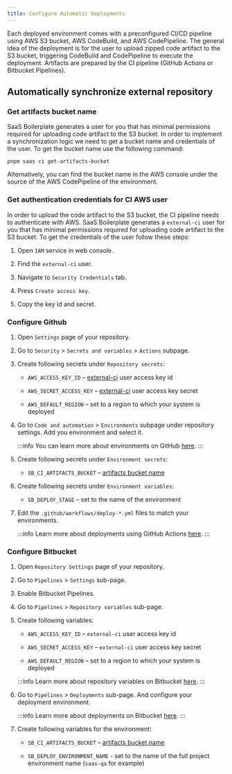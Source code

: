 ```yaml
---
title: Configure Automatic Deployments
---
```


Each deployed environment comes with a preconfigured CI/CD pipeline using AWS S3 bucket, AWS CodeBuild, and AWS
CodePipeline. The general idea of the deployment is for the user to upload zipped code artifact to the S3 bucket,
triggering CodeBuild and CodePipeline to execute the deployment. Artifacts are prepared by the CI pipeline
(GitHub Actions or Bitbucket Pipelines).

## Automatically synchronize external repository

### Get artifacts bucket name

SaaS Boilerplate generates a user for you that has minimal permissions required for uploading code artifact to the S3
bucket. In order to implement a synchronization logic we need to get a bucket name and credentials of the user.
To get the bucket name use the following command:
```shell
pnpm saas ci get-artifacts-bucket
```

Alternatively, you can find the bucket name in the AWS console under the source of the AWS CodePipeline of the
environment.

### Get authentication credentials for CI AWS user

In order to upload the code artifact to the S3 bucket, the CI pipeline needs to authenticate with AWS. SaaS Boilerplate
generates a `external-ci` user for you that has minimal permissions required for uploading code artifact to the S3
bucket. To get the credentials of the user follow these steps:

1. Open `IAM` service in web console.

2. Find the `external-ci` user.

3. Navigate to `Security Credentials` tab.

4. Press `Create access key`.

5. Copy the key id and secret.

### Configure Github

1. Open `Settings` page of your repository.

2. Go to `Security` > `Secrets and variables` > `Actions` subpage.

3. Create following secrets under `Repository secrets`:

   - `AWS_ACCESS_KEY_ID` – [external-ci](#get-authentication-credentials-for-ecr-repository) user access key id

   - `AWS_SECRET_ACCESS_KEY` – [external-ci](#get-authentication-credentials-for-ecr-repository) user access key secret

   - `AWS_DEFAULT_REGION` – set to a region to which your system is deployed

4. Go to `Code and automation` > `Environments` subpage under repository settings. Add you environment and select it.

    :::info
    You can learn more about environments on GitHub [here](https://docs.github.com/en/actions/managing-workflow-runs-and-deployments/managing-deployments/managing-environments-for-deployment).
    :::

5. Create following secrets under `Environment secrets`:

   - `SB_CI_ARTIFACTS_BUCKET` – [artifacts bucket name](#get-artifacts-bucket-name)

6. Create following secrets under `Environment variables`:

   - `SB_DEPLOY_STAGE` – set to the name of the environment

7. Edit the `.github/workflows/deploy-*.yml` files to match your environments.

    :::info
    Learn more about deployments using GitHub Actions [here](https://docs.github.com/en/actions/use-cases-and-examples/deploying/deploying-with-github-actions).
    :::

### Configure Bitbucket

1. Open `Repository Settings` page of your repository.

2. Go to `Pipelines` > `Settings` sub-page.

3. Enable Bitbucket Pipelines.

4. Go to `Pipelines` > `Repository variables` sub-page.

5. Create following variables:

   - `AWS_ACCESS_KEY_ID` – `external-ci` user access key id

   - `AWS_SECRET_ACCESS_KEY` – `external-ci` user access key secret

   - `AWS_DEFAULT_REGION` – set to a region to which your system is deployed

    :::info
    Learn more about repository variables on Bitbucket [here](https://support.atlassian.com/bitbucket-cloud/docs/variables-and-secrets/#Repository-variables).
    :::

6. Go to `Pipelines` > `Deployments` sub-page. And configure your deployment environment.

    :::info
    Learn more about deployments on Bitbucket [here](https://support.atlassian.com/bitbucket-cloud/docs/deployments/).
    :::

7. Create following variables for the environment:

   - `SB_CI_ARTIFACTS_BUCKET` – [artifacts bucket name](#get-artifacts-bucket-name)

   - `SB_DEPLOY_ENVIRONMENT_NAME` - set to the name of the full project environment name (`saas-qa` for example)